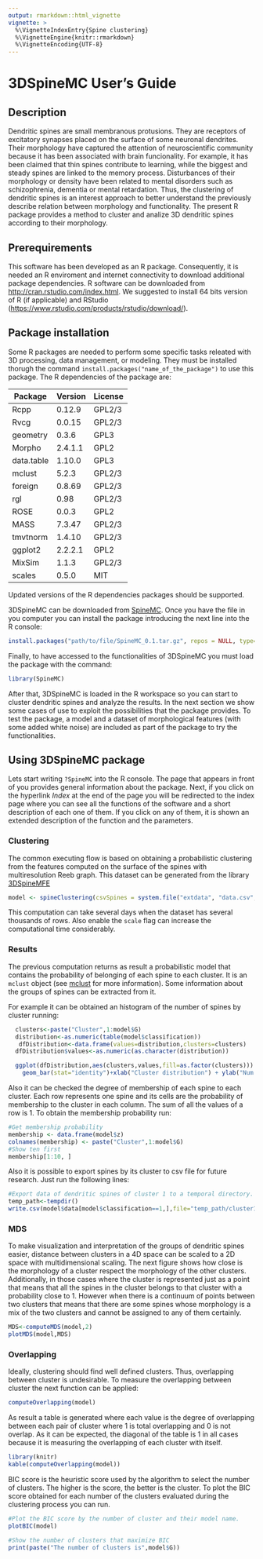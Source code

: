 ```yaml
---
output: rmarkdown::html_vignette
vignette: >
  %\VignetteIndexEntry{Spine clustering}
  %\VignetteEngine{knitr::rmarkdown}
  %\VignetteEncoding{UTF-8}
---
```


# 3DSpineMC User's Guide

## Description

Dendritic spines are small membranous protusions. They are receptors of excitatory synapses placed on the surface of some neuronal
dendrites. Their morphology have captured the attention of neuroscientific community because it has been associated with brain funcionality. For example, it has been claimed that thin spines contribute to learning, while the biggest and steady spines are linked to the memory process. Disturbances of their morphology or density have been related to mental disorders such as schizophrenia, dementia or mental retardation. Thus, the clustering of dendritic spines is an interest approach to better understand the previously describe relation between morphology and functionality. The present R package provides a method to cluster and analize 3D dendritic spines according to their morphology.

## Prerequirements

This software has been developed as an R package. Consequently, it is needed an R enviroment and internet connectivity to download additional package dependencies. R software can be downloaded from <http://cran.rstudio.com/index.html>. We suggested to install 64 bits version of R (if applicable) and RStudio (<https://www.rstudio.com/products/rstudio/download/>). 

## Package installation
Some R packages are needed to perform some specific tasks releated with 3D processing, data management, or modeling. They must be installed thorugh the command `install.packages("name_of_the_package")` to use this package. The R dependencies of the package are:

|Package|Version|License|
|-------|-------|-------|
|   Rcpp| 0.12.9| GPL2/3|
|   Rvcg| 0.0.15| GPL2/3|
|geometry| 0.3.6|   GPL3|
|Morpho |2.4.1.1|   GPL2|
|data.table|1.10.0| GPL3|
| mclust|  5.2.3| GPL2/3|
|foreign| 0.8.69| GPL2/3|
|    rgl|   0.98| GPL2/3|
|   ROSE|  0.0.3|   GPL2|
|   MASS| 7.3.47| GPL2/3|
|tmvtnorm|1.4.10| GPL2/3|
|ggplot2|2.2.2.1|   GPL2|
| MixSim|  1.1.3| GPL2/3|
| scales|  0.5.0|    MIT|

Updated versions of the R dependencies packages should be supported.

3DSpineMC can be downloaded from [SpineMC](http://cig.fi.upm.es/sites/default/files/software/SpineMC/SpineMC_0.1.tar.gz). Once you have the file in you computer you can install the package introducing the next line into the R console:

```r
install.packages("path/to/file/SpineMC_0.1.tar.gz", repos = NULL, type="source")
```

Finally, to have accessed to the functionalities of 3DSpineMC you must load the package with the command:

```r
library(SpineMC)
```

After that, 3DSpineMC is loaded  in the R workspace so you can start to cluster dendritic spines and analyze the results. In the next section we show some cases of use to exploit the possibilities that the package provides. To test the package, a model and a dataset of morphological features (with some added white noise) are included as part of the package to try the functionalities.

## Using 3DSpineMC package
Lets start writing `?SpineMC`  into the R console. The page that appears in front of you provides general information about the package. Next, if you click on the hyperlink *Index* at the end of the page you will be redirected to the index page where you can see all the functions of the software and a short description of each one of them. If you click on any of them, it is shown an extended description of the function and the parameters.

### Clustering
The common executing flow is based on obtaining a probabilistic clustering from the features computed on the surface of the spines with multiresolution Reeb graph. This dataset can be generated from the library [3DSpineMFE](https://github.com/ComputationalIntelligenceGroup/3DSpineMFE)

```r
model <- spineClustering(csvSpines = system.file("extdata", "data.csv", package = "SpineMC"), numClusters = c(2:10), scale = F)
```

This computation can take several days when the dataset has several thousands of rows. Also enable the `scale` flag can increase the computational time considerably.

### Results
The previous computation returns as result a probabilistic model that contains the probability of belonging of each spine to each cluster. It is an `mclust` object (see [mclust](https://cran.r-project.org/web/packages/mclust/vignettes/mclust.html) for more information). Some information about the groups of spines can be extracted from it.

For example it can be obtained an histogram of the number of spines by cluster running:
```r
  clusters<-paste("Cluster",1:model$G)
  distribution<-as.numeric(table(model$classification))
   dfDistribution<-data.frame(values=distribution,clusters=clusters)
  dfDistribution$values<-as.numeric(as.character(distribution))

  ggplot(dfDistribution,aes(clusters,values,fill=as.factor(clusters))) +
    geom_bar(stat="identity")+xlab("Cluster distribution") + ylab("Num spines")  + guides(fill=guide_legend(title=NULL)) + theme(plot.title = element_text(lineheight = .8, face = "bold", size=20), axis.title.x = element_text(face="bold",size=16), axis.title.y =element_text(face="bold",size=16), axis.text =element_text(size=12), legend.text =element_text(size=12))
```

Also it can be checked the degree of membership of each spine to each cluster. Each row represents one spine and its cells are the probability of membership to the cluster in each column. The sum of all the values of a row is 1.  To obtain the membership probability run:
```r
#Get membership probability
membership <- data.frame(model$z)
colnames(membership) <- paste("Cluster",1:model$G)
#Show ten first
membership[1:10, ]

```


Also it is possible to export spines by its cluster to csv file for future research. Just run the following lines:
```r
#Export data of dendritic spines of cluster 1 to a temporal directory.
temp_path<-tempdir()
write.csv(model$data[model$classification==1,],file="temp_path/cluster1.csv")
```

### MDS

To make visualization and interpretation of the groups of dendritic spines easier, distance between clusters in a 4D space can be scaled to a 2D space with multidimensional scaling. The next figure shows how close is the morphology of a cluster respect the morphology of the other clusters. Additionally, in those cases where the cluster is represented just as a point that means that all the spines in the cluster belongs to that cluster with a probability close to 1. However when there is a continuum of points between two clusters that means that there are some spines whose morphology is a mix of the two clusters and cannot be assigned to any of them certainly.  

```r
MDS<-computeMDS(model,2)
plotMDS(model,MDS)
```

### Overlapping
Ideally, clustering should find well defined clusters. Thus, overlapping between cluster is undesirable. To measure the overlapping between cluster the next function can be applied:

```r
computeOverlapping(model)
```
As result a table is generated where each value is the degree of overlapping between each pair of cluster where 1 is total overlapping and 0 is not overlap. As it can be expected, the diagonal of the table is 1 in all cases because it is measuring the overlapping of each cluster with itself.
```r
library(knitr)
kable(computeOverlapping(model))
```


BIC score is the heuristic score used by the algorithm to select the number of clusters. The higher is the score, the better is the cluster. To plot the BIC score obtained for each number of the clusters evaluated during the clustering process you can run.

```r
#Plot the BIC score by the number of cluster and their model name.
plotBIC(model)

#Show the number of clusters that maximize BIC
print(paste("The number of clusters is",model$G))
```
